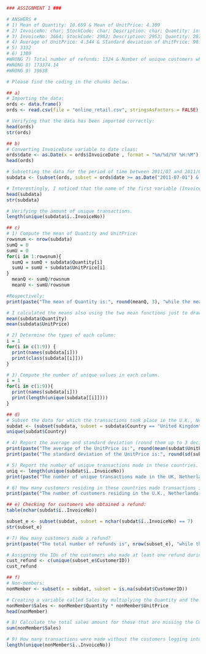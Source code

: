 ```{r}
### ASSIGNMENT 1 ###

# ANSWERS #
# 1) Mean of Quantity: 10.659 & Mean of UnitPrice: 4.309
# 2) InvoiceNo: char; StockCode: char; Description: char; Quantity: int; InvoiceDate: char; UnitPrice: num; CustomerID: int; Country: char; date: date
# 3) InvoiceNo: 3664; StockCode: 2982; Description: 2953; Quantity: 287; InvoiceDate: 3343; UnitPrice: 447; CustomerID: 1541; Country: 28; date: 52
# 4) Average of UnitPrice: 4.344 & Standard deviation of UnitPrice: 98.961
# 5) 3332
# 6) 1380
#WRONG 7) Total number of refunds: 1324 & Number of unique customers who made a refund: 381
#WRONG 8) 173374.14
#WRONG 9) 19638

# Please find the coding in the chunks below.
```


```{r}
## a)
# Importing the data:
ords <- data.frame()
ords <- read.csv(file = "online_retail.csv", stringsAsFactors = FALSE)

# Verifying that the data has been imported correctly:
head(ords)
str(ords)
```

```{r}
## b)
# Converting InvoiceDate variable to date class:
ords$date <- as.Date(x = ords$InvoiceDate , format = "%m/%d/%Y %H:%M")
head(ords)

# Subsetting the data for the period of time between 2011/07 and 2011/08:
subdata <- (subset(ords, subset = ords$date >= as.Date("2011-07-01") & ords$date <= as.Date("2011-08-31")))

# Interestingly, I noticed that the name of the first variable (InvoiceNo) changes after loading the data to R and I am not sure why... I tried setting check.names = FALSE in the read.csv function but it does not help...
head(subdata)
str(subdata)

# Verifying the amount of unique transactions. 
length(unique(subdata$ï..InvoiceNo))
```

```{r}
## c)
# 1) Compute the mean of Quantity and UnitPrice:
rowsnum <- nrow(subdata)
sumQ = 0
sumU = 0
for(i in 1:rowsnum){
  sumQ = sumQ + subdata$Quantity[i]
  sumU = sumU + subdata$UnitPrice[i]
}
  meanQ <- sumQ/rowsnum
  meanU <- sumU/rowsnum

#Respectively:
print(paste("The mean of Quantity is:", round(meanQ, 3), "while the mean of UnitPrice is:", round(meanU, 3)))

# I calculated the means also using the two mean functions just to draw a comparison and verify whether my technique works:  
mean(subdata$Quantity)
mean(subdata$UnitPrice)

# 2) Determine the types of each column:
i = 1
for(i in c(1:9)) {
  print(names(subdata[i]))
  print(class(subdata[[i]]))
}

# 3) Compute the number of unique values in each column.
i = 1
for(i in c(1:9)){
  print(names(subdata[i]))
  print(length(unique(subdata[[i]])))
}
```

```{r}
## d)
# Subset the data for which the transactions took place in the U.K., Netherlands, and Australia:
subdat <- (subset(subdata, subset = subdata$Country == "United Kingdom" | subdata$Country == "Netherlands" | subdata$Country == "Australia"))
unique(subdat$Country)

# 4) Report the average and standard deviation (round them up to 3 decimal points) of the UnitPrice:
print(paste("The average of the UnitPrice is:", round(mean(subdat$UnitPrice), 3)))
print(paste("The standard deviation of the UnitPrice is:", round(sd(subdat$UnitPrice), 3))) #I must say that the value of sd is quite huge...

# 5) Report the number of unique transactions made in these countries.
uniq <- length(unique(subdat$ï..InvoiceNo))
print(paste("The number of unique transactions made in the UK, Netherlands and Australia is:", uniq))

# 6) How many customers residing in these countries made transactions in July and August of 2011?
print(paste("The number of customers residing in the U.K., Netherlands and Australia performing transactions in July and August 2011 is:", length(unique(subdat$CustomerID))))
```

```{r}
## e) Checking for customers who obtained a refund:
table(nchar(subdat$ï..InvoiceNo))

subset_e <- subset(subdat, subset = nchar(subdat$ï..InvoiceNo) == 7)
str(subset_e)

# 7) How many customers made a refund?
print(paste("The total number of refunds is", nrow(subset_e), "while the number of unique customers who made a refund is:", length(unique(subset_e$CustomerID))))

# Assigning the IDs of the customers who made at least one refund during the period into a vector called cust_refund:
cust_refund <- c(unique(subset_e$CustomerID))
cust_refund
```

```{r}
## f) 
# Non-members:
nonMember <- subset(x = subdat, subset = is.na(subdat$CustomerID))

# Creating a variable called Sales by multiplying the Quantity and the UnitPrice:
nonMember$Sales <- nonMember$Quantity * nonMember$UnitPrice
head(nonMember)

# 8) Calculate the total sales amount for those that are missing the CustomerID:
sum(nonMember$Sales)

# 9) How many transactions were made without the customers logging into the e-commerce site?
length(unique(nonMember$ï..InvoiceNo))
```
